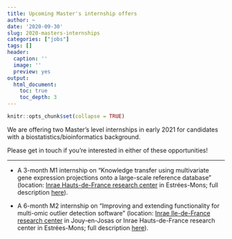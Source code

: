 ```yaml
---
title: Upcoming Master's internship offers
author: ~
date: '2020-09-30'
slug: 2020-masters-internships
categories: ["jobs"]
tags: []
header:
  caption: ''
  image: ''
  preview: yes
output:
  html_document:
    toc: true
    toc_depth: 3
---
```


```r
knitr::opts_chunk$set(collapse = TRUE)
```

We are offering two Master's level internships in early 2021 for candidates with 
a biostatistics/bioinformatics background.

Please get in touch if you're interested in either of these opportunities!

---

- A 3-month M1 internship on "Knowledge transfer using multivariate gene expression projections 
onto a large-scale reference database" (location: [Inrae Hauts-de-France research center](https://www.inrae.fr/en/centres/hauts-de-france) 
in Estrées-Mons; full description [here](/pdf/2021_M1_subject_COOLKIT.pdf)).

- A 6-month M2 internship on "Improving and extending functionality for multi-omic outlier detection software"
(location: [Inrae Ile-de-France research center](https://www.inrae.fr/centres/ile-france-jouy-josas-antony) in Jouy-en-Josas or
Inrae Hauts-de-France research center in Estrées-Mons; full description [here](/pdf/2021_M2_subject_padma_final.pdf)).

